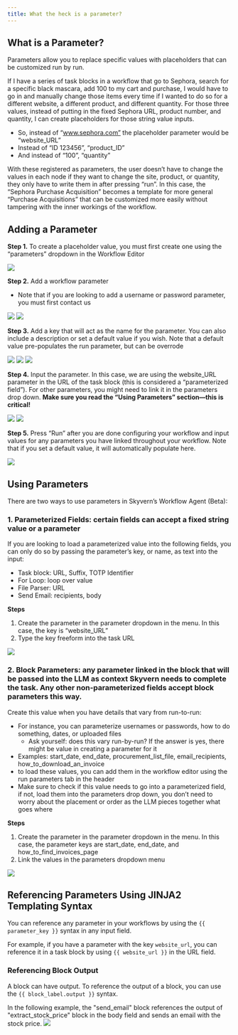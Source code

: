 ```yaml
---
title: What the heck is a parameter?
---
```


## What is a Parameter?

Parameters allow you to replace specific values with placeholders that can be customized run by run.

If I have a series of task blocks in a workflow that go to Sephora, search for a specific black mascara, add 100 to my cart and purchase, I would have to go in and manually change those items every time if I wanted to do so for a different website, a different product, and different quantity. For those three values, instead of putting in the fixed Sephora URL, product number, and quantity, I can create placeholders for those string value inputs. 

* So, instead of “www.sephora.com” the placeholder parameter would be “website_URL”
* Instead of “ID 123456”, “product_ID”
* And instead of “100”, “quantity”

With these registered as parameters, the user doesn’t have to change the values in each node if they want to change the site, product, or quantity, they only have to write them in after pressing “run”. In this case, the “Sephora Purchase Acquisition” becomes a template for more general “Purchase Acquisitions” that can be customized more easily without tampering with the inner workings of the workflow.

## Adding a Parameter

**Step 1.** To create a placeholder value, you must first create one using the “parameters” dropdown in the Workflow Editor

<img src="/images/what_is_a_parameter/p.1.png"/>

**Step 2.** Add a workflow parameter

* Note that if you are looking to add a username or password parameter, you must first contact us

<img src="/images/what_is_a_parameter/p.2.png"/>

<img src="/images/what_is_a_parameter/p.3.png"/>

**Step 3.** Add a key that will act as the name for the parameter. You can also include a description or set a default value if you wish. Note that a default value pre-populates the run parameter, but can be overrode

<img src="/images/what_is_a_parameter/p.4.png"/>

<img src="/images/what_is_a_parameter/p.5.png"/>

<img src="/images/what_is_a_parameter/p.6.png"/>

**Step 4.** Input the parameter. In this case, we are using the website_URL parameter in the URL of the task block (this is considered a “parameterized field”). For other parameters, you might need to link it in the parameters drop down. **Make sure you read the “Using Parameters” section—this is critical!**

<img src="/images/what_is_a_parameter/p.7.png"/>

<img src="/images/what_is_a_parameter/p.8.png"/>

**Step 5.** Press “Run” after you are done configuring your workflow and input values for any parameters you have linked throughout your workflow. Note that if you set a default value, it will automatically populate here. 

<img src="/images/what_is_a_parameter/p.9.png"/>

## Using Parameters

There are two ways to use parameters in Skyvern’s Workflow Agent (Beta):

### 1. Parameterized Fields: certain fields can accept a fixed string value or a parameter
    
    
If you are looking to load a parameterized value into the following fields, you can only do so by passing the parameter’s key, or name, as text into the input:
    
* Task block: URL, Suffix, TOTP Identifier
* For Loop: loop over value
* File Parser: URL
* Send Email: recipients, body
    
**Steps**
    
1. Create the parameter in the parameter dropdown in the menu. In this case, the key is “website_URL”
2. Type the key freeform into the task URL
    
<img src="/images/what_is_a_parameter/u.1.png"/>
    

### 2. Block Parameters: any parameter linked in the block that will be passed into the LLM as context Skyvern needs to complete the task. Any other non-parameterized fields accept block parameters this way.
    
    
Create this value when you have details that vary from run-to-run:
    
* For instance, you can parameterize usernames or passwords, how to do something, dates, or uploaded files
  * Ask yourself: does this vary run-by-run? If the answer is yes, there might be value in creating a parameter for it
* Examples: start_date, end_date, procurement_list_file, email_recipients, how_to_download_an_invoice
* to load these values, you can add them in the workflow editor using the run parameters tab in the header
* Make sure to check if this value needs to go into a parameterized field, if not, load them into the parameters drop down, you don’t need to worry about the placement or order as the LLM pieces together what goes where
    
**Steps**
    
1. Create the parameter in the parameter dropdown in the menu. In this case, the parameter keys are start_date, end_date, and how_to_find_invoices_page
2. Link the values in the parameters dropdown menu 
    
<img src="/images/what_is_a_parameter/u.2.png"/>
    

## Referencing Parameters Using JINJA2 Templating Syntax

You can reference any parameter in your workflows by using the `{{ parameter_key }}` syntax in any input field.

For example, if you have a parameter with the key `website_url`, you can reference it in a task block by using `{{ website_url }}` in the URL field.

### Referencing Block Output
A block can have output. To reference the output of a block, you can use the `{{ block_label.output }}` syntax.

In the following example, the "send_email" block references the output of "extract_stock_price" block in the body field and sends an email with the stock price.
<img src="/images/what_is_a_parameter/workflow_block_output_example.png"/>